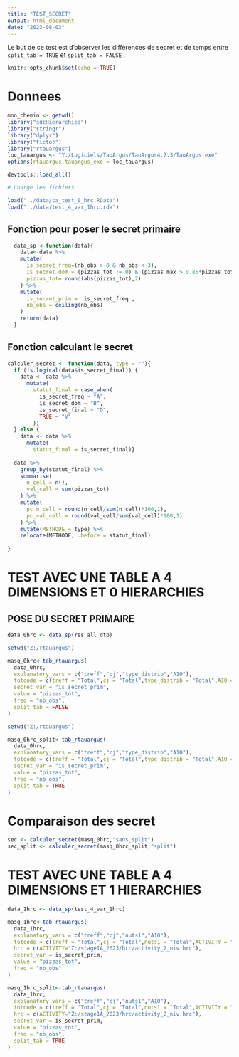```yaml
---
title: "TEST_SECRET"
output: html_document
date: "2023-08-03"
---
```


Le but de ce test est d'observer les différences de secret et de temps entre `split_tab = TRUE`
et `split_tab = FALSE` .


```r
knitr::opts_chunk$set(echo = TRUE)
```

# Donnees 

```r
mon_chemin <- getwd()
library("sdcHierarchies")
library("stringr")
library("dplyr")
library("tictoc")
library("rtauargus")
loc_tauargus <- "Y:/Logiciels/TauArgus/TauArgus4.2.3/TauArgus.exe"
options(rtauargus.tauargus_exe = loc_tauargus)

devtools::load_all()

# Charge les fichiers

load("../data/ca_test_0_hrc.RData")
load("../data/test_4_var_1hrc.rda")

```


## Fonction pour poser le secret primaire 
```r
  data_sp <-function(data){
    data<-data %>% 
    mutate(
      is_secret_freq=(nb_obs > 0 & nb_obs < 3),
      is_secret_dom = (pizzas_tot != 0) & (pizzas_max > 0.85*pizzas_tot),
      pizzas_tot= round(abs(pizzas_tot),2)
    ) %>% 
    mutate(
      is_secret_prim =  is_secret_freq ,
      nb_obs = ceiling(nb_obs)
    )
    return(data)
  }
```

## Fonction calculant le secret 

```r
calculer_secret <- function(data, type = ""){
  if (is.logical(data$is_secret_final)) {
    data <- data %>% 
      mutate(
        statut_final = case_when(
          is_secret_freq ~ "A",
          is_secret_dom ~ "B",
          is_secret_final ~ "D",
          TRUE ~ "V"
        ))
  } else {
    data <- data %>% 
      mutate(
        statut_final = is_secret_final)}
    
  data %>% 
    group_by(statut_final) %>% 
    summarise(
      n_cell = n(),
      val_cell = sum(pizzas_tot)
    ) %>%
    mutate(
      pc_n_cell = round(n_cell/sum(n_cell)*100,1),
      pc_val_cell = round(val_cell/sum(val_cell)*100,1)
    ) %>% 
    mutate(METHODE = type) %>% 
    relocate(METHODE, .before = statut_final)
  
}
```

# TEST AVEC UNE TABLE A 4 DIMENSIONS ET 0 HIERARCHIES

## POSE DU SECRET PRIMAIRE

```r
data_0hrc <- data_sp(res_all_dtp)
```

```r
setwd("Z:/rtauargus")

masq_0hrc<-tab_rtauargus(
  data_0hrc,
  explanatory_vars = c("treff","cj","type_distrib","A10"),
  totcode = c(treff = "Total",cj = "Total",type_distrib = "Total",A10 = "Total"),
  secret_var = "is_secret_prim",
  value = "pizzas_tot",
  freq = "nb_obs",
  split_tab = FALSE
)

```

```r
setwd("Z:/rtauargus")

masq_0hrc_split<-tab_rtauargus(
  data_0hrc,
  explanatory_vars = c("treff","cj","type_distrib","A10"),
  totcode = c(treff = "Total",cj = "Total",type_distrib = "Total",A10 = "Total"),
  secret_var = "is_secret_prim",
  value = "pizzas_tot",
  freq = "nb_obs",
  split_tab = TRUE
)

```

# Comparaison des secret
```r
sec <- calculer_secret(masq_0hrc,"sans_split")
sec_split <- calculer_secret(masq_0hrc_split,"split")

```

# TEST AVEC UNE TABLE A 4 DIMENSIONS ET 1 HIERARCHIES


```r
data_1hrc <- data_sp(test_4_var_1hrc)
```

```r
masq_1hrc<-tab_rtauargus(
  data_1hrc,
  explanatory_vars = c("treff","cj","nuts1","A10"),
  totcode = c(treff = "Total",cj = "Total",nuts1 = "Total",ACTIVITY = "Total"),
  hrc = c(ACTIVITY="Z:/stage1A_2023/hrc/activity_2_niv.hrc"),
  secret_var = is_secret_prim,
  value = "pizzas_tot",
  freq = "nb_obs"
)
```

```r

masq_1hrc_split<-tab_rtauargus(
  data_1hrc,
  explanatory_vars = c("treff","cj","nuts1","A10"),
  totcode = c(treff = "Total",cj = "Total",nuts1 = "Total",ACTIVITY = "Total"),
  hrc = c(ACTIVITY="Z:/stage1A_2023/hrc/activity_2_niv.hrc"),
  secret_var = is_secret_prim,
  value = "pizzas_tot",
  freq = "nb_obs",
  split_tab = TRUE
)

```

